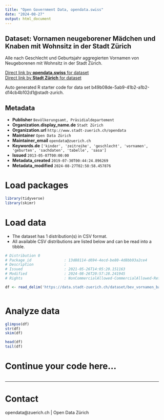 ```yaml
---
title: "Open Government Data, opendata.swiss"
date: "2024-08-27"
output: html_document
---
```


## Dataset: Vornamen neugeborener Mädchen und Knaben mit Wohnsitz in der Stadt Zürich

Alle nach Geschlecht und Geburtsjahr aggregierten Vornamen von Neugeborenen mit Wohnsitz in der Stadt Zürich.


[Direct link by **opendata.swiss** for dataset](https://opendata.swiss/de/dataset/vornamen-neugeborener-madchen-und-knaben-mit-wohnsitz-in-der-stadt-zurich-seit-1993)<br>
[Direct link by **Stadt Zürich** for dataset](https://data.stadt-zuerich.ch/dataset/bev_vornamen_baby_od3700)

Auto generated R starter code for data set b49b08de-5ab9-41b2-a1b2-d14cb4b102d1@stadt-zurich.

## Metadata

- **Publisher** `Bevölkerungsamt, Präsidialdepartement`
- **Organization.display_name.de** `Stadt Zürich`
- **Organization.url** `http://www.stadt-zuerich.ch/opendata`
- **Maintainer** `Open Data Zürich`
- **Maintainer_email** `opendata@zuerich.ch`
- **Keywords.de** `['kinder', 'zeitreihe', 'geschlecht', 'vornamen', 'geburten', 'sachdaten', 'tabelle', 'sasa']`
- **Issued** `2013-05-07T00:00:00`
- **Metadata_created** `2019-07-30T00:44:24.896269`
- **Metadata_modified** `2024-08-27T02:58:58.457876`


# Load packages

```r

library(tidyverse)
library(skimr)

```

# Load data

-   The dataset has 1 distribution(s) in CSV format.
-   All available CSV distributions are listed below and can be read into a tibble.

```r

# Distribution 0
# Package_id               : 13d88114-d694-4ecd-be80-4d8bb93a2ce4
# Description              : 
# Issued                   : 2021-05-26T14:05:20.151163
# Modified                 : 2024-08-26T20:57:28.241945
# Rights                   : NonCommercialAllowed-CommercialAllowed-ReferenceNotRequired

df <- read_delim('https://data.stadt-zuerich.ch/dataset/bev_vornamen_baby_od3700/download/BEV370OD3700.csv')



```

# Analyze data

```r

glimpse(df)
str(df)
skim(df)

head(df)
tail(df)

```

# Continue your code here...

```r

```

------------------------------------------------------------------------

# Contact

opendata@zuerich.ch | Open Data Zürich
